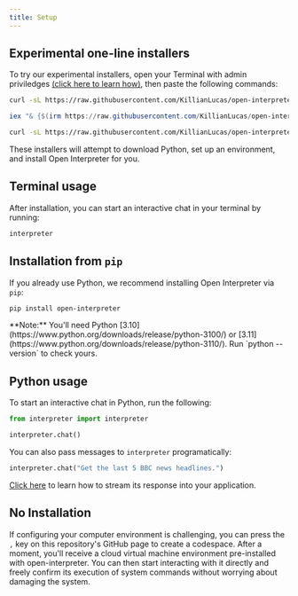 ```yaml
---
title: Setup
---
```


## Experimental one-line installers

To try our experimental installers, open your Terminal with admin priviledges [(click here to learn how)](https://chat.openai.com/share/66672c0f-0935-4c16-ac96-75c1afe14fe3), then paste the following commands:

<CodeGroup>

```bash Mac
curl -sL https://raw.githubusercontent.com/KillianLucas/open-interpreter/main/installers/oi-mac-installer.sh | bash
```

```powershell Windows
iex "& {$(irm https://raw.githubusercontent.com/KillianLucas/open-interpreter/main/installers/oi-windows-installer.ps1)}"
```

```bash Linux
curl -sL https://raw.githubusercontent.com/KillianLucas/open-interpreter/main/installers/oi-linux-installer.sh | bash
```

</CodeGroup>

These installers will attempt to download Python, set up an environment, and install Open Interpreter for you.

## Terminal usage

After installation, you can start an interactive chat in your terminal by running:

```bash
interpreter
```

## Installation from `pip`

If you already use Python, we recommend installing Open Interpreter via `pip`:

```bash
pip install open-interpreter
```

<Info>
  **Note:** You'll need Python
  [3.10](https://www.python.org/downloads/release/python-3100/) or
  [3.11](https://www.python.org/downloads/release/python-3110/). Run `python
  --version` to check yours.
</Info>

## Python usage

To start an interactive chat in Python, run the following:

```python
from interpreter import interpreter

interpreter.chat()
```

You can also pass messages to `interpreter` programatically:

```python
interpreter.chat("Get the last 5 BBC news headlines.")
```

[Click here](/usage/python/streaming-response) to learn how to stream its response into your application.

## No Installation

If configuring your computer environment is challenging, you can press the `,` key on this repository's GitHub page to create a codespace. After a moment, you'll receive a cloud virtual machine environment pre-installed with open-interpreter. You can then start interacting with it directly and freely confirm its execution of system commands without worrying about damaging the system.
